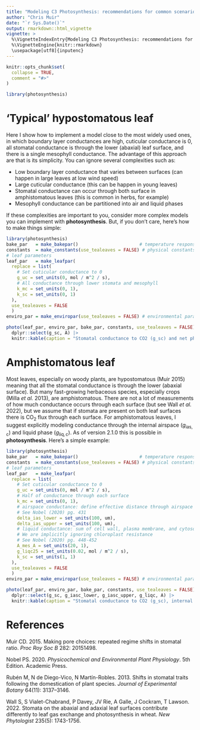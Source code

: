 ```yaml
---
title: "Modeling C3 Photosynthesis: recommendations for common scenarios"
author: "Chris Muir"
date: "`r Sys.Date()`"
output: rmarkdown::html_vignette
vignette: >
  %\VignetteIndexEntry{Modeling C3 Photosynthesis: recommendations for common scenarios}
  %\VignetteEngine{knitr::rmarkdown}
  \usepackage[utf8]{inputenc}
---
```


```r
knitr::opts_chunk$set(
  collapse = TRUE,
  comment = "#>"
)
```

```r
library(photosynthesis)
```

# 'Typical' hypostomatous leaf

Here I show how to implement a model close to the most widely used ones, in which boundary layer conductances are high, cuticular conductance is 0, all stomatal conductance is through the lower (abaxial) leaf surface, and there is a single mesophyll conductance. The advantage of this approach are that is its simplicity. You can ignore several complexities such as:

* Low boundary layer conductance that varies between surfaces (can happen in large leaves at low wind speed)
* Large cuticular conductance (this can be happen in young leaves)
* Stomatal conductance can occur through both surface in amphistomatous leaves (this is common in herbs, for example)
* Mesophyll conductance can be partitioned into air and liquid phases

If these complexities are important to you, consider more complex models you can implement with **photosynthesis**. But, if you don't care, here's how to make things simple:

```r
library(photosynthesis)
bake_par   = make_bakepar()                       # temperature response parameters
constants  = make_constants(use_tealeaves = FALSE) # physical constants
# leaf parameters
leaf_par   = make_leafpar(
  replace = list(
    # Set cuticular conductance to 0
    g_uc = set_units(0, mol / m^2 / s),
    # All conductance through lower stomata and mesophyll
    k_mc = set_units(0, 1),
    k_sc = set_units(0, 1)
  ),
  use_tealeaves = FALSE
  )   
enviro_par = make_enviropar(use_tealeaves = FALSE) # environmental parameters

photo(leaf_par, enviro_par, bake_par, constants, use_tealeaves = FALSE) |>
  dplyr::select(g_sc, A) |>
  knitr::kable(caption = "Stomatal conductance to CO2 (g_sc) and net photosynthetic carbon assimilation (A) from C3 photosynthesis model.")
```


# Amphistomatous leaf

Most leaves, especially on woody plants, are hypostomatous (Muir 2015) meaning that all the stomatal conductance is through the lower (abaxial surface). But many fast-growing herbaceous species, especially crops (Milla *et al.* 2013), are amphistomatous. There are not a lot of measurements of how much conductance occurs through each surface (but see Wall *et al.* 2022), but we assume that if stomata are present on both leaf surfaces there is CO~2~ flux through each surface. For amphistomatous leaves, I suggest explicitly modeling conductance through the internal airspace ($g_\mathrm{ias,c}$) and liquid phase ($g_\mathrm{liq,c}$). As of version 2.1.0 this is possible in **photosynthesis**. Here's a simple example:

```r
library(photosynthesis)
bake_par   = make_bakepar()                       # temperature response parameters
constants  = make_constants(use_tealeaves = FALSE) # physical constants
# leaf parameters
leaf_par   = make_leafpar(
  replace = list(
    # Set cuticular conductance to 0
    g_uc = set_units(0, mol / m^2 / s),
    # Half of conductance through each surface
    k_mc = set_units(0, 1),
    # airspace conductance: define effective distance through airspace
    # See Nobel (2020) pg. 431
    delta_ias_lower = set_units(100, um),
    delta_ias_upper = set_units(100, um),
    # liquid conductance: sum of cell wall, plasma membrane, and cytosol resistance
    # We are implicitly ignoring chloroplast resistance
    # See Nobel (2020) pg. 448-452
    A_mes_A = set_units(20, 1),
    g_liqc25 = set_units(0.02, mol / m^2 / s),
    k_sc = set_units(1, 1)
  ),
  use_tealeaves = FALSE
  )   
enviro_par = make_enviropar(use_tealeaves = FALSE) # environmental parameters

photo(leaf_par, enviro_par, bake_par, constants, use_tealeaves = FALSE) |>
  dplyr::select(g_sc, g_iasc_lower, g_iasc_upper, g_liqc, A) |>
  knitr::kable(caption = "Stomatal conductance to CO2 (g_sc), internal airspace resistance through lower and upper surfaces (g_iasc_x), liquid-phase conductance (g_liqc), and net photosynthetic carbon assimilation (A) from C3 photosynthesis model.")
```

# References

Muir CD. 2015. Making pore choices: repeated regime shifts in stomatal ratio. *Proc Roy Soc B* 282: 20151498.

Nobel PS. 2020. *Physicochemical and Environmental Plant Physiology*. 5th Edition. Academic Press. 

Rubén M, N de Diego-Vico, N Martín-Robles. 2013. Shifts in stomatal traits following the domestication of plant species. *Journal of Experimental Botany* 64(11): 3137–3146. 

Wall S, S Vialet-Chabrand, P Davey, JV Rie, A Galle, J Cockram, T Lawson. 2022. Stomata on the abaxial and adaxial leaf surfaces contribute differently to leaf gas exchange and photosynthesis in wheat. *New Phytologist* 235(5): 1743-1756.

